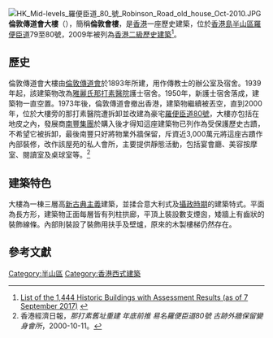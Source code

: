 {{coord|22|16|58|N|114|08|48|E|type:landmark|display=title}}
[[File:HK_Mid-levels_羅便臣道_80_號_Robinson_Road_old_house_Oct-2010.JPG|thumb]]
'''倫敦傳道會大樓'''（{{lang-en|London Mission Building}}），簡稱'''倫敦會樓'''，是[[香港|香港]]一座歷史建築，位於[[香港島|香港島]][[半山區|半山區]][[羅便臣道|羅便臣道]]79至80號，2009年被列為[[香港二級歷史建築|香港二級歷史建築]]<ref>[http://www.aab.gov.hk/form/AAB-SM-chi.pdf List of the 1,444 Historic Buildings with Assessment Results (as of 7 September 2017)] {{Wayback|url=http://www.aab.gov.hk/form/AAB-SM-chi.pdf |date=20180618060809 }}<!-- Number 316 --></ref>。

==歷史==
倫敦傳道會大樓由[[倫敦傳道會|倫敦傳道會]]於1893年所建，用作傳教士的辦公室及宿舍。1939年起，該建築物改為[[雅麗氏何妙齡那打素醫院|雅麗氏那打素醫院]]護士宿舍。1950年，新護士宿舍落成，建築物一直空置。1973年後，倫敦傳道會撤出香港，建築物繼續被丟空，直到2000年，位於大樓旁的那打素醫院遭拆卸並改建為豪宅[[羅便臣道80號|羅便臣道80號]]，大樓亦包括在地皮之內，發展商[[南豐集團|南豐集團]]於購入後才得知這座建築物已列作為受保護歷史古蹟，不希望它被拆卸，最後南豐只好將物業外牆保留，斥資近3,000萬元將這座古蹟作內部裝修，改作該屋苑的私人會所，主要提供靜態活動，包括宴會廳、美容按摩室、閱讀室及桌球室等。<ref>香港經濟日報，''那打素舊址重建 年底前推 易名羅便臣道80號 古跡外牆保留變身會所''，2000-10-11。</ref>

==建築特色==
大樓為一棟三層高[[新古典主義|新古典主義]]建築，並揉合意大利式及[[攝政時期|攝政時期]]的建築特式。平面為長方形，建築物正面每層皆有列柱拱廊，平頂上裝設數支煙囪，矮牆上有齒狀的裝飾線條。內部則裝設了裝飾用扶手及壁爐，原來的木製樓梯仍然存在。

==參考文獻==
<div class="references-small">
<references></references>
</div>
{{香港二級歷史建築}}

[[Category:半山區|Category:半山區]]
[[Category:香港西式建築|Category:香港西式建築]]